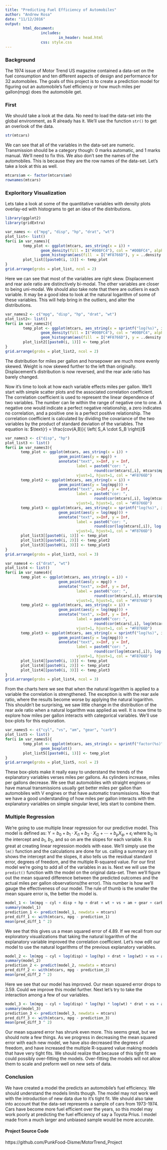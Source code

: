 ```yaml
---
title: "Predicting Fuel Efficiency of Automobiles"
author: "Andrew Rosa"
date: "11/12/2016"
output: 
        html_document:
                includes:
                        in_header: head.html
                css: style.css
---
```


### Background

The 1974 issue of Motor Trend US magazine contained a data-set on the fuel consumption and ten different aspects of design and performance for 32 automobiles. The goals of this project is to create a prediction model for figuring out an automobile's fuel efficiency or how much miles per gallon(mpg) does the automobile get. 

### First

We should take a look at the data. No need to load the data-set into the global environment, as R already has it. We'll use the function `str()` to get an overlook of the data.

```r
str(mtcars)
```

We can see that all of the variables in the data-set are numeric. Transmission should be a category though: 0 marks automatic, and 1 marks manual. We'll need to fix this. We also don't see the names of the automobiles. This is because they are the row names of the data-set. Let's take a look at this as well. 

```r
mtcars$am <- factor(mtcars$am)
rownames(mtcars)
```

### Exploritory Visualization

Lets take a look at some of the quantitative variables with density plots overlay-ed with histograms to get an idea of the distributions.

```r
library(ggplot2)
library(gridExtra)

var_names <- c("mpg", "disp", "hp", "drat", "wt")
plot_list<- list()
for(i in var_names){
        temp_plot <- ggplot(mtcars, aes_string(x = i)) +
                geom_density(fill = I("#00BFC4"), col = "#00BFC4", alpha = 0.5) +
                geom_histogram(aes(fill  = I("#F8766D"), y = ..density..), alpha = 0.9) 
        plot_list[[paste0(i, 1)]] <- temp_plot
}
grid.arrange(grobs = plot_list, ncol = 2)
```

Here we can see that most of the variables are right skew. Displacement and rear axle ratio are distinctively bi-modal. The other variables are closer to being uni-modal. We should also take note that there are outliers in each variable. It may be a good idea to look at the natural logarithm of some of these variables. This will help bring in the outliers, and alter the distributions. 

```r
var_names2 <- c("mpg", "disp", "hp", "drat", "wt")
plot_list2<- list()
for(i in var_names2){
        temp_plot <- ggplot(mtcars, aes_string(x = sprintf("log(%s)", i))) +
                geom_density(fill = I("#00BFC4"), col = "#00BFC4", alpha = 0.5) +
                geom_histogram(aes(fill  = I("#F8766D"), y = ..density..), alpha = 0.9) 
        plot_list2[[paste0(i, 1)]] <- temp_plot
}
grid.arrange(grobs = plot_list2, ncol = 2)
```

The distribution for miles per gallon and horsepower are much more evenly skewed. Weight is now skewed further to the left than originally. Displacement's distribution is now reversed, and the rear axle ratio has barely changed. 

Now it's time to look at how each variable effects miles per gallon. We'll start with simple scatter plots and the associated correlation coefficient. The correlation coefficient is used to represent the linear dependence of two variables. The number can lie within the range of negative one to one. A negative one would indicate a perfect negative relationship, a zero indicates no correlation, and a positive one is a perfect positive relationship. The correlation coefficient is calculated by dividing the covariance of the two variables by the product of standard deviation of the variables. The equation is: $\text{r} = \frac{cov(A,B)}{ \left( S_A \cdot S_B \right)}$

```r
var_names3 <- c("disp", "hp")
plot_list3 <- list()
for(i in var_names3){
       temp_plot <- ggplot(mtcars, aes_string(x = i)) +
                        geom_point(aes(y = mpg)) +
                        annotate("text", x=Inf, y = Inf,
                                label = paste0("cor: ", 
                                        round(cor(mtcars[,i], mtcars$mpg), 2)),
                                vjust=1, hjust=1, col = "#F8766D")
       temp_plot2 <- ggplot(mtcars, aes_string(x = i)) +
                        geom_point(aes(y = log(mpg))) +
                        annotate("text", x=Inf, y = Inf,
                                label = paste0("cor: ", 
                                        round(cor(mtcars[,i], log(mtcars$mpg)), 2)),
                                vjust=1, hjust=1, col = "#F8766D")
       temp_plot3 <- ggplot(mtcars, aes_string(x = sprintf("log(%s)", i))) +
                        geom_point(aes(y = log(mpg))) +
                        annotate("text", x=Inf, y = Inf,
                                label = paste0("cor: ", 
                                        round(cor(log(mtcars[,i]), log(mtcars$mpg)), 2)),
                                vjust=1, hjust=1, col = "#F8766D")
       plot_list3[[paste0(i, 1)]] <- temp_plot
       plot_list3[[paste0(i, 2)]] <- temp_plot2
       plot_list3[[paste0(i, 3)]] <- temp_plot3
}
grid.arrange(grobs = plot_list3, ncol = 3)
```

```r
var_names4 <- c("drat", "wt")
plot_list4 <- list()
for(i in var_names4){
       temp_plot <- ggplot(mtcars, aes_string(x = i)) +
                        geom_point(aes(y = mpg)) +
                        annotate("text", x=Inf, y = Inf,
                                label = paste0("cor: ", 
                                        round(cor(mtcars[,i], mtcars$mpg), 2)),
                                vjust=1, hjust=1, col = "#F8766D")
       temp_plot2 <- ggplot(mtcars, aes_string(x = i)) +
                        geom_point(aes(y = log(mpg))) +
                        annotate("text", x=Inf, y = Inf,
                                label = paste0("cor: ", 
                                        round(cor(mtcars[,i], log(mtcars$mpg)), 2)),
                                vjust=1, hjust=1, col = "#F8766D")
       temp_plot3 <- ggplot(mtcars, aes_string(x = sprintf("log(%s)", i))) +
                        geom_point(aes(y = log(mpg))) +
                        annotate("text", x=Inf, y = Inf,
                                label = paste0("cor: ", 
                                        round(cor(log(mtcars[,i]), log(mtcars$mpg)), 2)),
                                vjust=1, hjust=1, col = "#F8766D")
       plot_list4[[paste0(i, 1)]] <- temp_plot
       plot_list4[[paste0(i, 2)]] <- temp_plot2
       plot_list4[[paste0(i, 3)]] <- temp_plot3
}
grid.arrange(grobs = plot_list4, ncol = 3)
```

From the charts here we see that when the natural logarithm is applied to a variable the correlation is strengthened. The exception is with the rear axle ratio, where the results become worse by applying the natural logarithm. This shouldn't be surprising, we saw little change in the distribution of the rear axle ratio when a natural logarithm was applied as well. 
It is now time to explore how miles per gallon interacts with categorical variables. We'll use box-plots for this exploration. 

```r
var_names5 <- c("cyl", "vs", "am", "gear", "carb")
plot_list5 <- list()
for(i in var_names5){
        temp_plot <- ggplot(mtcars, aes_string(x = sprintf("factor(%s)", i), y = "mpg")) +
                geom_boxplot() 
        plot_list5[[paste0(i, 1)]] <- temp_plot
}
grid.arrange(grobs = plot_list5, ncol = 2)
```

These box-plots make it really easy to understand the trends of the explanatory variables verses miles per gallons. As cylinders increase, miles per gallons decrease. We see that automobiles with straight engines or have manual transmissions usually get better miles per gallon than automobiles with V engines or that have automatic transmissions. Now that we have a good understanding of how miles per gallon interacts with the explanatory variables on simple singular level, lets start to combine them. 

### Multiple Regression

We're going to use multiple linear regression for our predictive model. This model is defined as: $\text{Y} = \textit{b}_0 + \textit{b}_1 \cdot \textit{X}_{i1} + \textit{b}_2 \cdot \textit{X}_{i2} + \cdots + \textit{b}_{p} \textit{X}_{ip} + \epsilon_{i}$ where $\text{b}_0$ is the intercept and $\textit{b}_1$, $\textit{b}_2$, and so on are the slopes for each variable. R is great at creating linear regression models with ease. We'll simply use the `lm()` function and the calculations are done for us. calling a summary on it shows the intercept and the slopes, it also tells us the residual standard error, degrees of freedom, and the multiple R-squared value. For our first model we're going to add all of the variables in as is. Next we will use the `predict()` function with the model on the original data-set. Then we'll figure out the mean squared difference between the predicted outcomes and the actual miles per gallon observations(the error). This number is how we'll gauge the effectiveness of our model. The rule of thumb is the smaller the mean square error is, the better the model is. 

```r

model_1 <- lm(mpg ~ cyl + disp + hp + drat + wt + vs + am + gear + carb, data = mtcars)
summary(model_1)
prediction_1 <- predict(model_1, newdata = mtcars)
pred_diff_1 <- with(mtcars, mpg - prediction_1)
mean(pred_diff_1 ^ 2)
```

We see that this gives us a mean squared error of 4.89. If we recall from our exploratory visualizations that taking the natural logarithm of the explanatory variable improved the correlation coefficient. Let's now edit our model to use the natural logarithms of the previous explanatory variables. 

```r
model_2 <- lm(mpg ~ cyl + log(disp) + log(hp) + drat + log(wt) + vs + am + gear + carb, data = mtcars)
summary(model_2)
prediction_2 <- predict(model_2, newdata = mtcars)
pred_diff_2 <- with(mtcars, mpg - prediction_2)
mean(pred_diff_2 ^ 2)
```

Here we see that our model has improved. Our mean squared error drops to 3.59. Could we improve this model further. Next let's try to take the interaction among a few of our variables.

```r
model_3 <- lm(mpg ~ cyl + log(disp) * log(hp) * log(wt) * drat + vs + am + gear + carb, data = mtcars)
summary(model_3)
prediction_3 <- predict(model_3, newdata = mtcars)
pred_diff_3 <- with(mtcars, mpg - prediction_3)
mean(pred_diff_3 ^ 2)
```

Our mean squared error has shrunk even more. This seems great, but we should note a few things. As we progress in decreasing the mean squared error with each new model, we have also decreased the degrees of freedom, and have increased the multiple R-squared value making models that have very tight fits. We should realize that because of this tight fit we could possibly over-fitting the models. Over-fitting the models will not allow them to scale and preform well on new sets of data. 

### Conclusion

We have created a model the predicts an automobile's fuel efficiency. We should understand the models limits though. The model may not work well with the introduction of new data due to it's tight fit. We should also take into account that the data-set represents a sample of cars from 1973-1974. Cars have become more fuel efficient over the years, so this model may work poorly at predicting the fuel efficiency of say a Toyota Prius. I model made from a much larger and unbiased sample would be more accurate. 


#### Project Source Code

https://github.com/PunkFood-Disme/MotorTrend_Project



